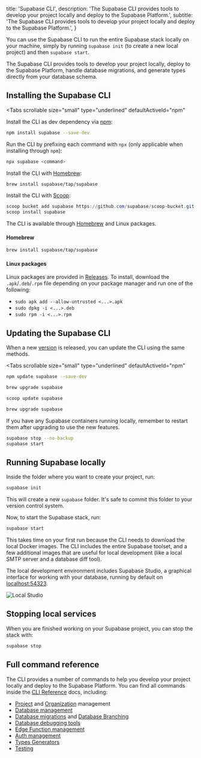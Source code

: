 
  title: 'Supabase CLI',
  description:
    'The Supabase CLI provides tools to develop your project locally and deploy to the Supabase Platform.',
  subtitle:
    'The Supabase CLI provides tools to develop your project locally and deploy to the Supabase Platform.',
}

You can use the Supabase CLI to run the entire Supabase stack locally on your machine, simply by running `supabase init` (to create a new local project) and then `supabase start`.

The Supabase CLI provides tools to develop your project locally, deploy to the Supabase Platform, handle database migrations, and generate types directly from your database schema.

## Installing the Supabase CLI

<Tabs
  scrollable
  size="small"
  type="underlined"
  defaultActiveId="npm"
>
<TabPanel id="npm" label="npm">

Install the CLI as dev dependency via [npm](https://www.npmjs.com/package/supabase):

```sh
npm install supabase --save-dev
```

Run the CLI by prefixing each command with `npx` (only applicable when installing through `npm`):

```sh
npx supabase <command>
```

</TabPanel>
<TabPanel id="macos" label="macOS">

Install the CLI with [Homebrew](https://brew.sh):

```sh
brew install supabase/tap/supabase
```

</TabPanel>
<TabPanel id="windows" label="Windows">

Install the CLI with [Scoop](https://scoop.sh):

```powershell
scoop bucket add supabase https://github.com/supabase/scoop-bucket.git
scoop install supabase
```

</TabPanel>
<TabPanel id="linux" label="Linux">

The CLI is available through [Homebrew](https://brew.sh) and Linux packages.

#### Homebrew

```sh
brew install supabase/tap/supabase
```

#### Linux packages

Linux packages are provided in [Releases](https://github.com/supabase/cli/releases).
To install, download the `.apk`/`.deb`/`.rpm` file depending on your package manager
and run one of the following:

- `sudo apk add --allow-untrusted <...>.apk`
- `sudo dpkg -i <...>.deb`
- `sudo rpm -i <...>.rpm`

</TabPanel>
</Tabs>

## Updating the Supabase CLI

When a new [version](https://github.com/supabase/cli/releases) is released, you can update the CLI using the same methods.

<Tabs
  scrollable
  size="small"
  type="underlined"
  defaultActiveId="npm"
>
<TabPanel id="npm" label="npm">

```sh
npm update supabase --save-dev
```

</TabPanel>
<TabPanel id="macos" label="macOS">

```sh
brew upgrade supabase
```

</TabPanel>
<TabPanel id="windows" label="Windows">

```powershell
scoop update supabase
```

</TabPanel>
<TabPanel id="linux" label="Linux">

```sh
brew upgrade supabase
```

</TabPanel>
</Tabs>

If you have any Supabase containers running locally, remember to restart them after upgrading to use the new features.

```bash
supabase stop --no-backup
supabase start
```

## Running Supabase locally

Inside the folder where you want to create your project, run:

```bash
supabase init
```

This will create a new `supabase` folder. It's safe to commit this folder to your version control system.

Now, to start the Supabase stack, run:

```bash
supabase start
```

This takes time on your first run because the CLI needs to download the local Docker images. The CLI includes the entire Supabase toolset, and a few additional images that are useful for local development (like a local SMTP server and a database diff tool).

The local development environment includes Supabase Studio, a graphical interface for working with your database, running by default on [localhost:54323](http://localhost:54323).

![Local Studio](/docs/img/guides/cli/local-studio.png)

## Stopping local services

When you are finished working on your Supabase project, you can stop the stack with:

```bash
supabase stop
```

## Full command reference

The CLI provides a number of commands to help you develop your project locally and deploy to the Supabase Platform. You can find all commands inside the [CLI Reference](/docs/reference/cli/introduction) docs, including:

- [Project](/docs/reference/cli/supabase-projects) and [Organization](/docs/reference/cli/supabase-orgs) management
- [Database management](/docs/reference/cli/supabase-db)
- [Database migrations](/docs/reference/cli/supabase-migration) and [Database Branching](/docs/reference/cli/supabase-branches)
- [Database debugging tools](/docs/reference/cli/supabase-inspect-db-calls)
- [Edge Function management](/docs/reference/cli/supabase-functions)
- [Auth management](/docs/reference/cli/supabase-functions)
- [Types Generators](/docs/reference/cli/supabase-gen)
- [Testing](/docs/reference/cli/supabase-test)


